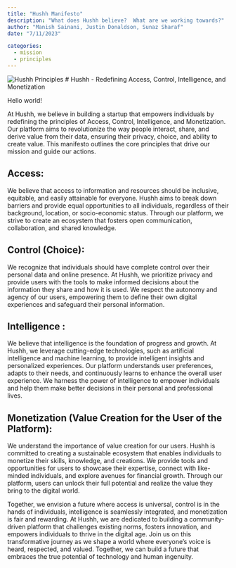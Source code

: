 ```yaml
---
title: "Hushh Manifesto"
description: "What does Hushh believe?  What are we working towards?"
author: "Manish Sainani, Justin Donaldson, Sunaz Sharaf"
date: "7/11/2023"

categories:
  - mission
  - principles
---
```


![Hushh Principles](images/omgjjd_A_scientist_writing_a_set_of_core_principles_for_an_AI_07bc5c5e-e3d4-447a-80e3-8401f4767591.png)
# Hushh - Redefining Access, Control, Intelligence, and Monetization

Hello world!

At Hushh, we believe in building a startup that empowers individuals by
redefining the principles of Access, Control, Intelligence, and Monetization.
Our platform aims to revolutionize the way people interact, share, and derive
value from their data, ensuring their privacy, choice, and ability to create
value. This manifesto outlines the core principles that drive our mission and
guide our actions.

## Access:

We believe that access to information and resources should be inclusive,
equitable, and easily attainable for everyone. Hushh aims to break down
barriers and provide equal opportunities to all individuals, regardless of
their background, location, or socio-economic status. Through our platform, we
strive to create an ecosystem that fosters open communication, collaboration,
and shared knowledge.

## Control (Choice):

We recognize that individuals should have complete control over their personal
data and online presence. At Hushh, we prioritize privacy and provide users
with the tools to make informed decisions about the information they share and
how it is used. We respect the autonomy and agency of our users, empowering
them to define their own digital experiences and safeguard their personal
information.

## Intelligence :

We believe that intelligence is the foundation of progress and growth. At
Hushh, we leverage cutting-edge technologies, such as artificial intelligence
and machine learning, to provide intelligent insights and personalized
experiences. Our platform understands user preferences, adapts to their needs,
and continuously learns to enhance the overall user experience. We harness the
power of intelligence to empower individuals and help them make better
decisions in their personal and professional lives.

## Monetization (Value Creation for the User of the Platform):

We understand the importance of value creation for our users. Hushh is
committed to creating a sustainable ecosystem that enables individuals to
monetize their skills, knowledge, and creations. We provide tools and
opportunities for users to showcase their expertise, connect with like-minded
individuals, and explore avenues for financial growth. Through our platform,
users can unlock their full potential and realize the value they bring to the
digital world.

Together, we envision a future where access is universal, control is in the
hands of individuals, intelligence is seamlessly integrated, and monetization
is fair and rewarding. At Hushh, we are dedicated to building a
community-driven platform that challenges existing norms, fosters innovation,
and empowers individuals to thrive in the digital age. Join us on this
transformative journey as we shape a world where everyone's voice is heard,
respected, and valued. Together, we can build a future that embraces the true
potential of technology and human ingenuity.
